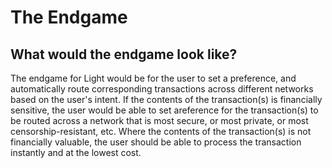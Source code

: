 # The Endgame

## What would the endgame look like?

The endgame for Light would be for the user to set a preference, and automatically route corresponding transactions across different networks based on the user's intent.
If the contents of the transaction(s) is financially sensitive, the user would be able to set areference for the transaction(s) to be routed across a network that is most secure, or most private, or most censorship-resistant, etc.
Where the contents of the transaction(s) is not financially valuable, the user should be able to process the transaction instantly and at the lowest cost.

